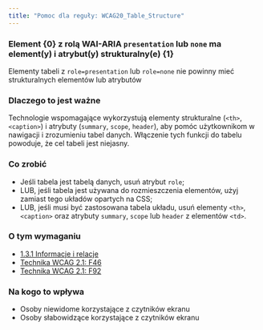 ```yaml
---
title: "Pomoc dla reguły: WCAG20_Table_Structure"
---
```


<div className="toolHelp">
<Row>
<Column colLg={16} colMd={8} colSm={4} className="toolHead">

### Element {0} z rolą WAI-ARIA `presentation` lub `none` ma element(y) i atrybut(y) strukturalny(e) {1}

<div id="locLevel"></div>

Elementy tabeli z `role=presentation` lub `role=none` nie powinny mieć strukturalnych elementów lub atrybutów

</Column>
</Row>
<Row>
<Column colLg={11} colMd={5} colSm={4} className="toolMain">

### Dlaczego to jest ważne

Technologie wspomagające wykorzystują elementy strukturalne (`<th>`, `<caption>`) i atrybuty (`summary`, `scope`, `header`), aby pomóc użytkownikom w nawigacji i zrozumieniu tabel danych. Włączenie tych funkcji do tabelu powoduje, że cel tabeli jest niejasny.


<div id="locSnippet"></div>

### Co zrobić

 * Jeśli tabela jest tabelą danych, usuń atrybut `role`;
 * LUB, jeśli tabela jest używana do rozmieszczenia elementów, użyj zamiast tego układów opartych na CSS;
 * LUB, jeśli musi być zastosowana tabela układu, usuń elementy `<th>`, `<caption>` oraz atrybuty `summary`, `scope` lub `header` z elementów `<td>`.

</Column>
<Column colLg={5} colMd={3} colSm={4} className="toolLeft">

### O tym wymaganiu

* [1.3.1 Informacje i relacje](https://wcag.lepszyweb.pl/#info-and-relationships)
* [Technika WCAG 2.1: F46](https://www.w3.org/WAI/WCAG21/Techniques/failures/F46.html)
* [Technika WCAG 2.1: F92](https://www.w3.org/WAI/WCAG21/Techniques/failures/F92.html)

### Na kogo to wpływa

* Osoby niewidome korzystające z czytników ekranu
* Osoby słabowidzące korzystające z czytników ekranu

</Column>
</Row>
</div>


